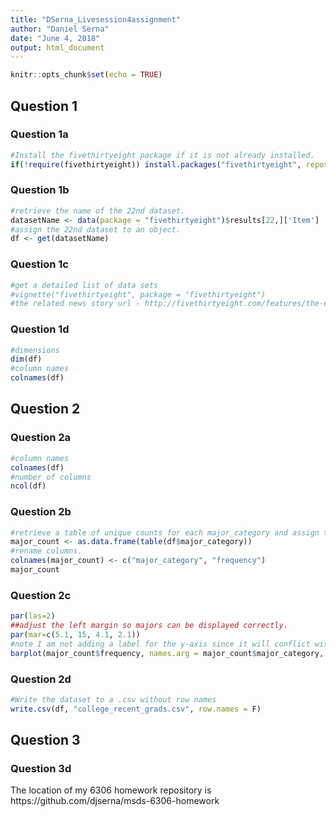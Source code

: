 ```yaml
---
title: "DSerna_Livesession4assignment"
author: "Daniel Serna"
date: "June 4, 2018"
output: html_document
---
```


```r
knitr::opts_chunk$set(echo = TRUE)
```

## Question 1

### Question 1a
```r
#Install the fivethirtyeight package if it is not already installed.
if(!require(fivethirtyeight)) install.packages("fivethirtyeight", repos = "https://cran.rstudio.com/bin/windows/contrib/3.5/fivethirtyeight_0.4.0.zip")
```

### Question 1b
```r
#retrieve the name of the 22nd dataset.
datasetName <- data(package = "fivethirtyeight")$results[22,]['Item']
#assign the 22nd dataset to an object.
df <- get(datasetName)
```

### Question 1c
```r
#get a detailed list of data sets
#vignette("fivethirtyeight", package = "fivethirtyeight")
#the related news story url - http://fivethirtyeight.com/features/the-economic-guide-to-picking-a-college-major/
```

### Question 1d
```r
#dimensions
dim(df)
#column names
colnames(df)
```

## Question 2

### Question 2a
```r
#column names
colnames(df)
#number of columns
ncol(df)
```

### Question 2b
```r
#retrieve a table of unique counts for each major_category and assign to a data frame object.
major_count <- as.data.frame(table(df$major_category))
#rename columns.
colnames(major_count) <- c("major_category", "frequency")
major_count
```

### Question 2c
```r
par(las=2)
##adjust the left margin so majors can be displayed correctly.
par(mar=c(5.1, 15, 4.1, 2.1))
#note I am not adding a label for the y-axis since it will conflict with the bar labels.
barplot(major_count$frequency, names.arg = major_count$major_category, horiz = TRUE, col = c("red", "white", "blue"), main = "Frequency of majors for recent college grads", xlab = "Frequency")
```

### Question 2d
```r
#Write the dataset to a .csv without row names
write.csv(df, "college_recent_grads.csv", row.names = F)
```

## Question 3

### Question 3d
The location of my 6306 homework repository is https://github.com/djserna/msds-6306-homework